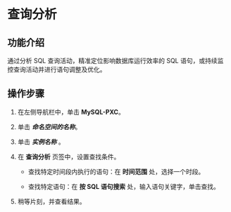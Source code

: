 # 查询分析

## 功能介绍
通过分析 SQL 查询活动，精准定位影响数据库运行效率的 SQL 语句，或持续监控查询活动并进行语句调整及优化。

## 操作步骤
<Tabs>
<Tab label="Web Console">

1. 在左侧导航栏中，单击 **MySQL-PXC**。

2. 单击 ***命名空间的名称***。

2. 单击 ***实例名称*** 。
    
3. 在 **查询分析** 页签中，设置查找条件。

    * 查找特定时间段内执行的语句：在 **时间范围** 处，选择一个时段。
    
    * 查找特定语句：在 **按 SQL 语句搜索** 处，输入语句关键字，单击查找。    

4.  稍等片刻，并查看结果。    
</Tab>
</Tabs>
